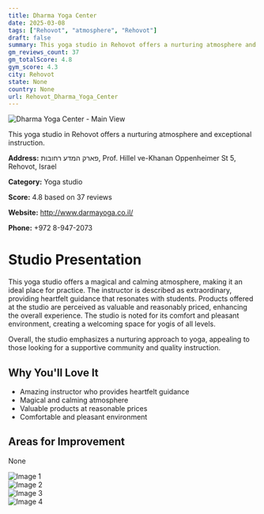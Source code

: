 ```yaml
---
title: Dharma Yoga Center
date: 2025-03-08
tags: ["Rehovot", "atmosphere", "Rehovot"]  
draft: false
summary: This yoga studio in Rehovot offers a nurturing atmosphere and exceptional instruction.
gm_reviews_count: 37
gm_totalScore: 4.8
gym_score: 4.3
city: Rehovot
state: None
country: None
url: Rehovot_Dharma_Yoga_Center
---
```


<div className="aspect-[16/9] relative my-8">
  <img 
    src="https://lh5.googleusercontent.com/p/AF1QipMV1ZsXHWSa3nGc7qlyvywrAe7Cu3J8GPrc8pfQ=w1920-h1080-k-no"
    alt="Dharma Yoga Center - Main View"
    className="object-cover absolute inset-0 w-full h-full rounded-lg"
  />
</div>

This yoga studio in Rehovot offers a nurturing atmosphere and exceptional instruction.

**Address:** פארק המדע רחובות, Prof. Hillel ve-Khanan Oppenheimer St 5, Rehovot, Israel

**Category:** Yoga studio

**Score:** 4.8 based on 37 reviews

**Website:** http://www.darmayoga.co.il/

**Phone:** +972 8-947-2073

# Studio Presentation

This yoga studio offers a magical and calming atmosphere, making it an ideal place for practice. The instructor is described as extraordinary, providing heartfelt guidance that resonates with students. Products offered at the studio are perceived as valuable and reasonably priced, enhancing the overall experience. The studio is noted for its comfort and pleasant environment, creating a welcoming space for yogis of all levels.

Overall, the studio emphasizes a nurturing approach to yoga, appealing to those looking for a supportive community and quality instruction.

## Why You'll Love It

- Amazing instructor who provides heartfelt guidance
- Magical and calming atmosphere
- Valuable products at reasonable prices
- Comfortable and pleasant environment

## Areas for Improvement

None

<div className="grid grid-cols-1 xl:grid-cols-2 gap-4 my-8">
<div className="aspect-[4/3] relative"><img src="https://lh3.googleusercontent.com/p/AF1QipNPz_fmFLbSfJ_yHCkElJViZ7aHos7LlLNjL_j2=w1920-h1080-k-no" alt="Image 1" className="object-cover absolute inset-0 w-full h-full rounded-lg" /></div>
<div className="aspect-[4/3] relative"><img src="https://lh5.googleusercontent.com/p/AF1QipNQ2N-xWottRPD6y2RsnhVoc4VWT4MFCfCslPZD=w1920-h1080-k-no" alt="Image 2" className="object-cover absolute inset-0 w-full h-full rounded-lg" /></div>
<div className="aspect-[4/3] relative"><img src="https://lh5.googleusercontent.com/p/AF1QipObCIUObdHFkQLrbTyCO-YwIovDpRlfvZHBxRL_=w1920-h1080-k-no" alt="Image 3" className="object-cover absolute inset-0 w-full h-full rounded-lg" /></div>
<div className="aspect-[4/3] relative"><img src="https://lh3.googleusercontent.com/gps-cs-s/AB5caB8lV9TkptiBToFUUj-KCsJ2EovGknimgeS81TP3fTPxn1oSY5aV_UXTb08ac8Sr1uMqBdD08eYmBtIcN868EV7k_nFSnJ6B1VxiqXvLmPkDTnbu1Z4SSLeH5qrKpURUvgNtQmbj=w1920-h1080-k-no" alt="Image 4" className="object-cover absolute inset-0 w-full h-full rounded-lg" /></div>
</div>